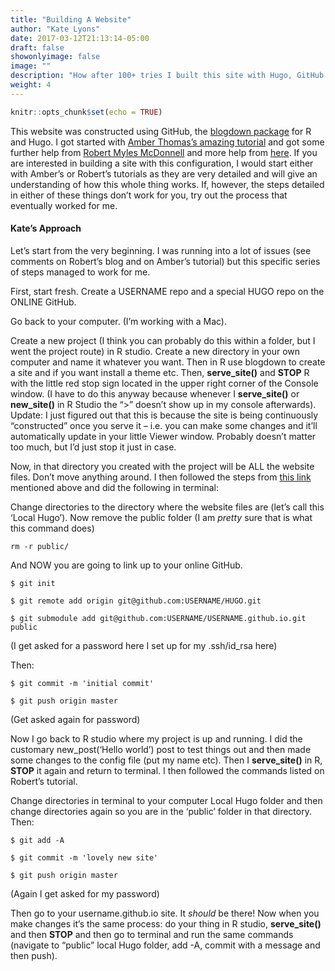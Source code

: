```yaml
---
title: "Building A Website"
author: "Kate Lyons"
date: 2017-03-12T21:13:14-05:00
draft: false
showonlyimage: false
image: ""
description: "How after 100+ tries I built this site with Hugo, GitHub and blogdown!"
weight: 4
---
```


```r
knitr::opts_chunk$set(echo = TRUE)
```

This website was constructed using GitHub, the [blogdown package](https://github.com/rstudio/blogdown) for R and Hugo. I got started with [Amber Thomas's amazing tutorial](https://proquestionasker.github.io/blog/Making_Site/) and got some further help from [Robert Myles McDonnell](http://robertmyles.github.io/2017/02/01/how-to-make-a-github-pages-blog-with-rstudio-and-hugo/) and more help from [here](http://whipperstacker.com/2015/11/27/deploying-a-stand-alone-hugo-site-to-github-pages-mapped-to-a-custom-domain/). If you are interested in building a site with this configuration, I would start either with Amber's or Robert's tutorials as they are very detailed and will give an understanding of how this whole thing works. If, however, the steps detailed in either of these things don't work for you, try out the process that eventually worked for me.

#### Kate's Approach
Let’s start from the very beginning. I was running into a lot of issues (see comments on Robert's blog and on Amber's tutorial) but this specific series of steps managed to work for me.

First, start fresh. Create a USERNAME repo and a special HUGO repo on the ONLINE GitHub.

Go back to your computer. (I'm working with a Mac).

Create a new project (I think you can probably do this within a folder, but I went the project route) in R studio. Create a new directory in your own computer and name it whatever you want. Then in R use blogdown to create a site and if you want install a theme etc. Then, **serve_site()** and **STOP** R with the little red stop sign located in the upper right corner of the Console window. (I have to do this anyway because whenever I **serve_site()** or **new_site()** in R Studio the ">" doesn't show up in my console afterwards). Update: I just figured out that this is because the site is being continuously "constructed" once you serve it -- i.e. you can make some changes and it'll automatically update in your little Viewer window. Probably doesn't matter too much, but I'd just stop it just in case.

Now, in that directory you created with the project will be ALL the website files. Don't move anything around. I then followed the steps from [this link](http://whipperstacker.com/2015/11/27/deploying-a-stand-alone-hugo-site-to-github-pages-mapped-to-a-custom-domain/) mentioned above and did the following in terminal:

Change directories to the directory where the website files are (let’s call this 'Local Hugo'). Now remove the public folder (I am *pretty* sure that is what this command does)

```
rm -r public/
```

And NOW you are going to link up to your online GitHub. 

```
$ git init

$ git remote add origin git@github.com:USERNAME/HUGO.git

$ git submodule add git@github.com:USERNAME/USERNAME.github.io.git public

```
(I get asked for a password here I set up for my .ssh/id_rsa here)

Then:
```
$ git commit -m 'initial commit'

$ git push origin master
```
(Get asked again for password)

Now I go back to R studio where my project is up and running. I did the customary new_post('Hello world') post to test things out and then made some changes to the config file (put my name etc). Then I **serve_site()** in R, **STOP** it again and return to terminal. I then followed the commands listed on Robert's tutorial.

Change directories in terminal to your computer Local Hugo folder and then change directories again so you are in the 'public' folder in that directory. Then:

```
$ git add -A

$ git commit -m 'lovely new site'

$ git push origin master
```

(Again I get asked for my password)


Then go to your username.github.io site. It *should* be there! Now when you make changes it's the same process: do your thing in R studio, **serve_site()** and then **STOP** and then go to terminal and run the same commands (navigate to "public" local Hugo folder, add -A, commit with a message and then push). 
